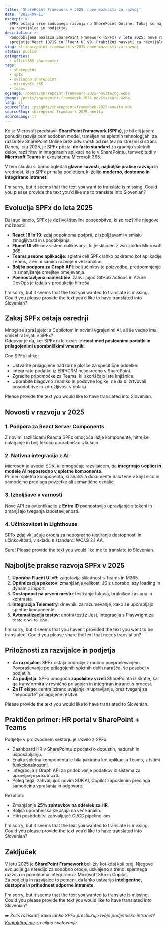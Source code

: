 ```yaml
---
title: 'SharePoint Framework v 2025: nove možnosti za razvoj'
date: '2025-09-11'
excerpt: >-
  SPFx ostaja srce sodobnega razvoja na SharePoint Online. Tukaj so najnovejše novosti, najboljše prakse in priložnosti
  za razvijalce in podjetja.
description: >-
  Posodobljena analiza SharePoint Framework (SPFx) v letu 2025: nove različice, integracija z Teams in Microsoft Graph,
  sprejetje React 18/19 in Fluent UI v9. Praktični nasveti za razvijalce in IT managerje.
slug: sl-sharepoint-framework-v-2025-nove-moznosti-za-razvoj
status: publish
categories:
  - office365-sharepoint
tags:
  - sharepoint
  - spfx
  - sviluppo sharepoint
  - microsoft 365
  - teams
ogImage: /posts/sharepoint-framework-2025-novita/og.webp
image: /posts/sharepoint-framework-2025-novita/card.webp
lang: sl
sourceFile: insights/sharepoint-framework-2025-novita.mdx
sourceSlug: sharepoint-framework-2025-novita
sourceLang: it
---
```


Ko je Microsoft predstavil **SharePoint Framework (SPFx)**, je bil cilj jasen: ponuditi razvijalcem sodoben model, temeljen na spletnih tehnologijah, za razširitev SharePoint Online brez odvisnosti od rešitev na strežniški strani.  
Danes, leta 2025, je SPFx postal **de facto standard** za gradnjo spletnih delov, razširitev in integriranih aplikacij ne le v SharePointu, temveč tudi v **Microsoft Teams** in ekosistemu Microsoft 365.

V tem članku si bomo ogledali **glavne novosti**, **najboljše prakse razvoja** in vrednost, ki jo SPFx prinaša podjetjem, ki želijo **moderno, dostopno in integrirano intranet**.

I'm sorry, but it seems that the text you want to translate is missing. Could you please provide the text you'd like me to translate into Slovenian?

## Evolucija SPFx do leta 2025

Dal suo lancio, SPFx je doživel številne posodobitve, ki so razširile njegove možnosti:

- **React 18 in 19**: zdaj popolnoma podprti, z izboljšavami v smislu zmogljivosti in upodabljanja.  
- **Fluent UI v9**: nov sistem oblikovanja, ki je skladen z vso zbirko Microsoft 365.  
- **Teams osebne aplikacije**: spletni deli SPFx lahko pakiramo kot aplikacije Teams, z enim samim razvojem večkanalno.  
- **Boljša podpora za Graph API**: bolj učinkovite poizvedbe, predpomnjenje in zmanjšanje omejitev omejevanja.  
- **Poenostavljena namestitev**: zahvaljujoč GitHub Actions in Azure DevOps je izdaja v produkcijo hitrejša.

I'm sorry, but it seems that the text you wanted to translate is missing. Could you please provide the text you'd like to have translated into Slovenian?

## Zakaj SPFx ostaja osrednji

Mnogi se sprašujejo: s Copilotom in novimi vgrajenimi AI, ali še vedno ima smisel razvijati v SPFx?  
Odgovor je da, ker SPFx ni le okvir: je **most med poslovnimi podatki in prilagojenimi uporabniškimi vmesniki**.

Con SPFx lahko:
- Ustvarite prilagojene nadzorne plošče za specifične oddelke.  
- Integrirate podatke iz ERP/CRM neposredno v SharePoint.  
- Zgradite pripomočke za Teams, ki izkoriščajo iste knjižnice.  
- Uporabite blagovno znamko in poslovne logike, ne da bi žrtvovali posodobitve in združljivost v oblaku.

Please provide the text you would like to have translated into Slovenian.

## Novosti v razvoju v 2025

### 1. Podpora za React Server Components
Z novimi različicami Reacta SPFx omogoča lažje komponente, hitrejše nalaganje in bolj tekočo uporabniško izkušnjo.

### 2. Nativna integracija z AI
Microsoft je uvedel SDK, ki omogočajo razvijalcem, da **integrirajo Copilot in modele AI neposredno v spletne komponente**.  
Primer: spletna komponenta, ki analizira dokumente naložene v knjižnico in samodejno predlaga povzetke ali semantične oznake.

### 3. Izboljšave v varnosti
Nove API za avtentikacijo z **Entra ID** poenostavijo upravljanje s tokeni in zmanjšajo tveganja izpostavljenosti.

### 4. Učinkovitost in Lighthouse
SPFx zdaj vključuje orodja za neposredno testiranje dostopnosti in učinkovitosti, v skladu s standardi WCAG 2.1 AA.

Sure! Please provide the text you would like me to translate to Slovenian.

## Najboljše prakse razvoja SPFx v 2025

1. **Uporaba Fluent UI v9**: zagotavlja skladnost s Teams in M365.  
2. **Optimizacija paketov**: zmanjšanje velikosti JS z uporabo lazy loading in dynamic import.  
3. **Dostopnost na prvem mestu**: testiranje fokusa, bralnikov zaslona in kontrasta.  
4. **Integracija Telemetry**: dnevniki za razumevanje, kako se uporabljajo spletne komponente.  
5. **Avtomatizacija testov**: enotni testi z Jest, integracija s Playwright za teste end-to-end.

I'm sorry, but it seems that you haven't provided the text you want to be translated. Could you please share the text that needs translation?

## Priložnosti za razvijalce in podjetja

- **Za razvijalce**: SPFx ostaja področje z močno povpraševanjem. Povpraševanje po prilagojenih spletnih delih narašča, še posebej v podjetjih.  
- **Za podjetja**: SPFx omogoča **zapolnitev vrzeli** SharePointa iz škatle, kar ga transformira v resnično prilagojen in integriran intranet s procesi.  
- **Za IT ekipe**: centralizirano uvajanje in upravljanje, brez tveganj za "nepodprte" prilagojene rešitve.

Please provide the text you would like to have translated to Slovenian.

## Praktičen primer: HR portal v SharePoint + Teams

Podjetje v proizvodnem sektorju je razvilo z SPFx:
- Dashboard HR v SharePointu z podatki o dopustih, nadurah in usposabljanju.
- Enaka spletna komponenta je bila pakirana kot aplikacija Teams, z istimi funkcionalnostmi.
- Integracija z Graph API za pridobivanje podatkov iz sistema za upravljanje prisotnosti.
- Poleg tega, zahvaljujoč novim SDK AI, Copilot zaposlenim predlaga samodejna vprašanja in odgovore.

Rezultati:  
- Zmanjšanje **25% zahtevkov na oddelek za HR**.  
- Boljša uporabniška izkušnja na več kanalih.  
- Hitri posodobitvi zahvaljujoč CI/CD pipeline-om.

I'm sorry, but it seems that the text you wanted to translate is missing. Could you please provide the text you'd like to have translated into Slovenian?

## Zaključek

V letu 2025 je **SharePoint Framework** bolj živ kot kdaj koli prej. Njegove evolucije ga naredijo za sodobno orodje, usklajeno s trendi spletnega razvoja in popolnoma integrirano z Microsoft 365 in Copilot.  
Za podjetja in razvijalce to pomeni, da lahko ustvarijo **inteligentne, dostopne in prihodnost odporne intranete**.

I'm sorry, but it seems that the text you wanted to translate is missing. Could you please provide the text you would like to have translated into Slovenian?

➡️ *Želiš raziskati, kako lahko SPFx preoblikuje tvojo podjetniško intranet? [Kontaktiraj me](/contact) za ciljno svetovanje.*